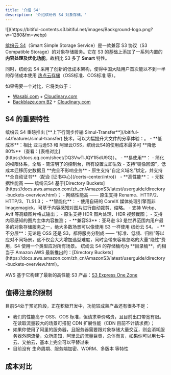 ```yaml
---
title: '介绍 S4'
description: '介绍缤纷云 S4 对象存储。'
---
```

<Frame>![](https://bitiful-contents.s3.bitiful.net/images/Background-logo.png?w=1280&fm=webp)</Frame>

[缤纷云 S4](https://www.bitiful.com/)（Smart Simple Storage Service）是一款兼容 S3 协议（S3 Compatible Storage）的对象存储服务。它在 S3 的基础上添加了一系列内置的 **内容处理及优化功能**。故相比 S3 多了 **Smart** 特性。

同时，缤纷云 S4 采用了创新的低成本架构，使得中国大陆用户首次能以不到一半的存储成本使用 [热点云存储](https://wasabi.com/hot-cloud-storage/)（OSS标准、COS标准 等）。

如果需要一个对比，它将类似于：
- [Wasabi.com](https://wasabi.com/) + [Cloudinary.com](https://cloudinary.com/)
- [Backblaze.com B2](https://www.backblaze.com/cloud-storage) + [Cloudinary.com](https://cloudinary.com/)

## S4 的重要特性
<Warning>
缤纷云 S4 重磅推出 [**上下行同步传输 Simul-Transfer**](/bitiful-s4/features/simul-transfer) 技术，可以大幅提升大文件的分享体验：。
</Warning>
- **低成本**：相比 亚马逊S3 和 阿里云OSS，缤纷云S4的使用成本最多可 **降低 80%**（查看：[表格对比](https://docs.qq.com/sheet/DQ3VwTlJQY1l5dU9G)）。
- **易使用**：
    - 简化的权限体系，全局
    - 简洁明了的控制台，所有设置立即生效
    - 支持“镜像回源”，低成本迁移历史数据且 **完全不影响业务**
    - 原生支持“自定义域名”绑定，并支持 **全自动证书**（配合 [证书中心](/certs-center/intro)）
- **高性能**：
    - 元数据性能高 —— 缤纷云S4 基于[Directory Buckets](https://docs.aws.amazon.com/zh_cn/AmazonS3/latest/userguide/directory-buckets-overview.html)；
    - 网络性能高 —— 原生支持 Rename、HTTP/2、HTTP/3、TLS1.3；
- **智能化**：
    - 使用自研的 CoreIX 媒体处理引擎而非 Imagemagick，可基于内容感知对图片进行自动裁剪、缩略。
    - 支持 Webp、Avif 等高级图片格式输出；
    - 原生支持 HDR 图片处理、HDR 视频截图；
    - 支持内容感知的图片主体内容推测；
- **兼容S3**：亚马逊 S3 是世界范围内用户最多的对象存储服务之一，绝大多数场景可以像使用 S3 一样使用 缤纷云 S4。
- **不分层**：无论是 OSS 还是 S3，都将服务分割成 —— “标准、低频、归档”等以应对不同场景，这不仅会大大增加选型难度，同时会带来容易忽略的大量“隐性”费用，S4 使用一个类型应对所有场景。
<Tip>
缤纷云 S4 的存储桶均为 **目录桶**，约相当于 Amazon AWS 最新推出的：[Directory Buckets](https://docs.aws.amazon.com/zh_cn/AmazonS3/latest/userguide/directory-buckets-overview.html)。

AWS 基于它构建了最新的高性能 S3 产品：[S3 Express One Zone](https://docs.aws.amazon.com/zh_cn/AmazonS3/latest/userguide/s3-express-one-zone.html)
</Tip>

## 值得注意的限制

目前S4处于预览阶段，正在积极开发中，功能较成熟产品还有很多不足：

- 我们的性能高于 OSS、COS 标准，但请求单价略贵，且目前出口带宽有限。在读取流量较大的场景可搭配 CDN 扩展性能（CDN 目前不计请求费）；
- 如果你使用了阿里的服务器，且服务器需要跟对象存储大量交互，则会消耗服务器外网流量，众所周知，阿里云的流量巨贵，总体而言，如果你可以用七牛云、又拍云，基本上完全可以平替过来
- 目前没有 生命周期、服务端加密、WORM、多版本 等特性

## 成本对比

<Card title="立即体验我们的跨云成本计算器" icon="sparkles">
  
</Card>